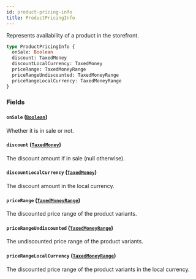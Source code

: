 ```yaml
---
id: product-pricing-info
title: ProductPricingInfo
---
```


Represents availability of a product in the storefront.

```graphql
type ProductPricingInfo {
  onSale: Boolean
  discount: TaxedMoney
  discountLocalCurrency: TaxedMoney
  priceRange: TaxedMoneyRange
  priceRangeUndiscounted: TaxedMoneyRange
  priceRangeLocalCurrency: TaxedMoneyRange
}
```

### Fields

#### `onSale` ([`Boolean`](/api-reference/scalars/boolean.mdx))

Whether it is in sale or not.

#### `discount` ([`TaxedMoney`](/api-reference/objects/taxed-money.mdx))

The discount amount if in sale (null otherwise).

#### `discountLocalCurrency` ([`TaxedMoney`](/api-reference/objects/taxed-money.mdx))

The discount amount in the local currency.

#### `priceRange` ([`TaxedMoneyRange`](/api-reference/objects/taxed-money-range.mdx))

The discounted price range of the product variants.

#### `priceRangeUndiscounted` ([`TaxedMoneyRange`](/api-reference/objects/taxed-money-range.mdx))

The undiscounted price range of the product variants.

#### `priceRangeLocalCurrency` ([`TaxedMoneyRange`](/api-reference/objects/taxed-money-range.mdx))

The discounted price range of the product variants in the local currency.
